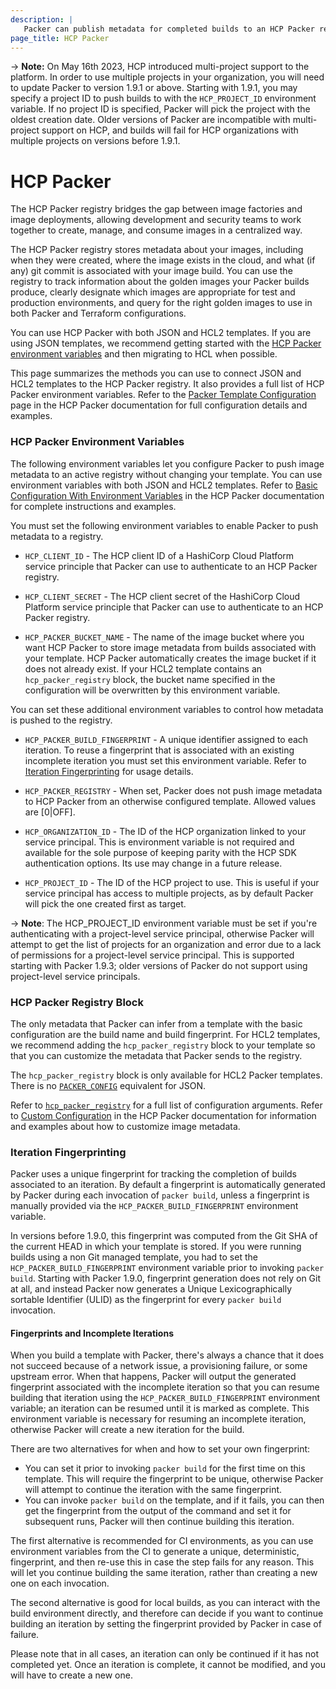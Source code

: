 ```yaml
---
description: |
   Packer can publish metadata for completed builds to an HCP Packer registry. Legacy JSON templates can connect to the registry using environment variables. HCL2 templates can connect using an hcp_packer_registry block. 
page_title: HCP Packer
---
```


-> **Note:** On May 16th 2023, HCP introduced multi-project support to the platform. In order to use multiple projects in your organization, you will need to update Packer to version 1.9.1 or above. Starting with 1.9.1, you may specify a project ID to push builds to with the `HCP_PROJECT_ID` environment variable. If no project ID is specified, Packer will pick the project with the oldest creation date. Older versions of Packer are incompatible with multi-project support on HCP, and builds will fail for HCP organizations with multiple projects on versions before 1.9.1.

# HCP Packer

The HCP Packer registry bridges the gap between image factories and image deployments, allowing development and security teams to work together to create, manage, and consume images in a centralized way.

The HCP Packer registry stores metadata about your images, including when they were created, where the image exists in the cloud, and what (if any) git commit is associated with your image build. You can use the registry to track information about the golden images your Packer builds produce, clearly designate which images are appropriate for test and production environments, and query for the right golden images to use in both Packer and Terraform configurations.

You can use HCP Packer with both JSON and HCL2 templates. If you are using JSON templates, we recommend getting started with 
the [HCP Packer environment variables](#hcp-packer-environment-variables) and then migrating to HCL when possible. 

This page summarizes the methods you can use to connect JSON and HCL2 templates to the HCP Packer registry. It also provides a full list of HCP Packer environment variables. Refer to the [Packer Template Configuration](/hcp/docs/packer/store-image-metadata/packer-template-configuration) page in the HCP Packer documentation for full configuration details and examples.

### HCP Packer Environment Variables

The following environment variables let you configure Packer to push image metadata to an active registry without changing your template. You can use environment variables with both JSON and HCL2 templates. Refer to [Basic Configuration With Environment Variables](/hcp/docs/packer/store-image-metadata/packer-template-configuration#basic-configuration-with-environment-variables) in the HCP Packer documentation for complete instructions and examples. 

You must set the following environment variables to enable Packer to push metadata to a registry.

- `HCP_CLIENT_ID`          - The HCP client ID of a HashiCorp Cloud Platform service principle that Packer can use to authenticate to an HCP Packer registry.

- `HCP_CLIENT_SECRET`      - The HCP client secret of the HashiCorp Cloud Platform service principle that Packer can use to authenticate to an HCP Packer registry.

- `HCP_PACKER_BUCKET_NAME` - The name of the image bucket where you want HCP Packer to store image metadata from builds associated with your template. HCP Packer automatically creates the image bucket if it does not already exist. If your HCL2 template contains an `hcp_packer_registry` block, the bucket name specified in the configuration will be overwritten by this environment variable.

You can set these additional environment variables to control how metadata is pushed to the registry.

- `HCP_PACKER_BUILD_FINGERPRINT` - A unique identifier assigned to each iteration. To reuse a fingerprint that is associated with an existing incomplete iteration you must set this environment variable. Refer to [Iteration Fingerprinting](#iteration-fingerprinting) for usage details.

- `HCP_PACKER_REGISTRY`    -  When set, Packer does not push image metadata to HCP Packer from an otherwise configured template. Allowed values are [0|OFF].

- `HCP_ORGANIZATION_ID` - The ID of the HCP organization linked to your service principal. This is environment variable is not required and available for the sole purpose of keeping parity with the HCP SDK authentication options. Its use may change in a future release.  

- `HCP_PROJECT_ID`  - The ID of the HCP project to use. This is useful if your service principal has access to multiple projects, as by default Packer will pick the one created first as target.

-> **Note**: The HCP_PROJECT_ID environment variable must be set if you're authenticating with a project-level service principal, otherwise Packer will attempt to get the list of projects for an organization and error due to a lack of permissions for a project-level service principal. This is supported starting with Packer 1.9.3; older versions of Packer do not support using project-level service principals.

### HCP Packer Registry Block

The only metadata that Packer can infer from a template with the basic configuration are the build name and build fingerprint. For HCL2 templates, we recommend adding the `hcp_packer_registry` block to your template so that you can customize the metadata that Packer sends to the registry. 

The `hcp_packer_registry` block is only available for HCL2 Packer templates. There is no [`PACKER_CONFIG`](/packer/docs/configure#packer-s-config-file) equivalent for JSON.

Refer to [`hcp_packer_registry`](/packer/docs/templates/hcl_templates/blocks/build/hcp_packer_registry) for a full list of configuration arguments. Refer to [Custom Configuration](/hcp/docs/packer/store-image-metadata/packer-template-configuration#custom-configuration) in the HCP Packer documentation for information and examples about how to customize image metadata.

### Iteration Fingerprinting

Packer uses a unique fingerprint for tracking the completion of builds associated to an iteration. By default a fingerprint is automatically generated by Packer during each invocation of `packer build`, unless a fingerprint is manually provided via the `HCP_PACKER_BUILD_FINGERPRINT` environment variable.

In versions before 1.9.0, this fingerprint was computed from the Git SHA of the current HEAD in which your template is stored. If you were running builds using a non Git managed template, you had to set the `HCP_PACKER_BUILD_FINGERPRINT` environment variable prior to invoking `packer build`.
Starting with Packer 1.9.0, fingerprint generation does not rely on Git at all, and instead Packer now generates a Unique Lexicographically sortable Identifier (ULID) as the fingerprint for every `packer build` invocation.

#### Fingerprints and Incomplete Iterations

When you build a template with Packer, there's always a chance that it does not succeed because of a network issue, a provisioning failure, or some upstream error. When that happens, Packer will output the generated fingerprint associated with the incomplete iteration so that you can resume building that iteration using the `HCP_PACKER_BUILD_FINGERPRINT` environment variable; an iteration can be resumed until it is marked as complete. This environment variable is necessary for resuming an incomplete iteration, otherwise Packer will create a new iteration for the build.

There are two alternatives for when and how to set your own fingerprint:

* You can set it prior to invoking `packer build` for the first time on this template. This will require the fingerprint to be unique, otherwise Packer will attempt to continue the iteration with the same fingerprint.
* You can invoke `packer build` on the template, and if it fails, you can then get the fingerprint from the output of the command and set it for subsequent runs, Packer will then continue building this iteration.

The first alternative is recommended for CI environments, as you can use environment variables from the CI to generate a unique, deterministic, fingerprint, and then re-use this in case the step fails for any reason. This will let you continue building the same iteration, rather than creating a new one on each invocation.

The second alternative is good for local builds, as you can interact with the build environment directly, and therefore can decide if you want to continue building an iteration by setting the fingerprint provided by Packer in case of failure.

Please note that in all cases, an iteration can only be continued if it has not completed yet. Once an iteration is complete, it cannot be modified, and you will have to create a new one.

